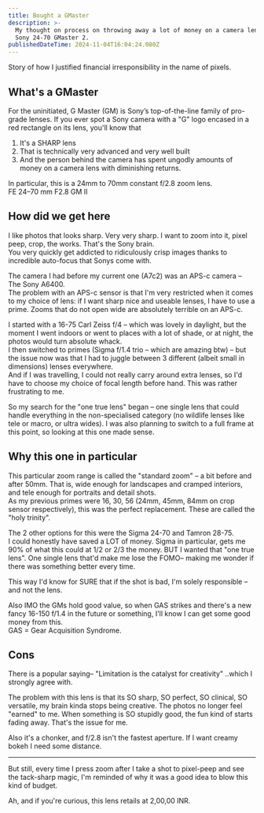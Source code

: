 ```yaml
---
title: Bought a GMaster
description: >-
  My thought on process on throwing away a lot of money on a camera lens. The
  Sony 24-70 GMaster 2.
publishedDateTime: 2024-11-04T16:04:24.080Z
---
```


Story of how I justified financial irresponsibility in the name of pixels.

## What's a GMaster

For the uninitiated, G Master (GM) is Sony’s top-of-the-line family of pro-grade lenses. If you ever spot a Sony camera with a "G" logo encased in a red rectangle on its lens, you'll know that

1. It's a SHARP lens
2. That is technically very advanced and very well built
3. And the person behind the camera has spent ungodly amounts of money on a camera lens with diminishing returns.

In particular, this is a 24mm to 70mm constant f/2.8 zoom lens.\
FE 24–70 mm F2.8 GM II

## How did we get here

I like photos that looks sharp. Very very sharp. I want to zoom into it, pixel peep, crop, the works. That's the Sony brain.\
You very quickly get addicted to ridiculously crisp images thanks to incredible auto-focus that Sonys come with.

The camera I had before my current one (A7c2) was an APS-c camera – The Sony A6400.\
The problem with an APS-c sensor is that I'm very restricted when it comes to my choice of lens: if I want sharp nice and useable lenses, I have to use a prime. Zooms that do not open wide are absolutely terrible on an APS-c.

I started with a 16-75 Carl Zeiss f/4 – which was lovely in daylight, but the moment I went indoors or went to places with a lot of shade, or at night, the photos would turn absolute whack.\
I then switched to primes (Sigma f/1.4 trio – which are amazing btw) – but the issue now was that I had to juggle between 3 different (albeit small in dimensions) lenses everywhere.\
And if I was travelling, I could not really carry around extra lenses, so I'd have to choose my choice of focal length before hand. This was rather frustrating to me.

So my search for the "one true lens" began – one single lens that could handle everything in the non-specialised category (no wildlife lenses like tele or macro, or ultra wides). I was also planning to switch to a full frame at this point, so looking at this one made sense.

## Why this one in particular

This particular zoom range is called the "standard zoom" – a bit before and after 50mm. That is, wide enough for landscapes and cramped interiors, and tele enough for portraits and detail shots. \
As my previous primes were 16, 30, 56 (24mm, 45mm, 84mm on crop sensor respectively), this was the perfect replacement. These are called the "holy trinity".

The 2 other options for this were the Sigma 24-70 and Tamron 28-75. \
I could honestly have saved a LOT of money. Sigma in particular, gets me 90% of what this could at 1/2 or 2/3 the money. BUT I wanted that "one true lens". One single lens that'd make me lose the FOMO– making me wonder if there was something better every time.

This way I'd know for SURE that if the shot is bad, I'm solely responsible – and not the lens.

Also IMO the GMs hold good value, so when GAS strikes and there's a new fancy 16-150 f/1.4 in the future or something, I'll know I can get some good money from this.\
GAS = Gear Acquisition Syndrome.

## Cons

There is a popular saying– "Limitation is the catalyst for creativity" ..which I strongly agree with.

The problem with this lens is that its SO sharp, SO perfect, SO clinical, SO versatile, my brain kinda stops being creative. The photos no longer feel "earned" to me. When something is SO stupidly good, the fun kind of starts fading away. That's the issue for me.

Also it's a chonker, and f/2.8 isn't the fastest aperture. If I want creamy bokeh I need some distance.

***

But still, every time I press zoom after I take a shot to pixel-peep and see the tack-sharp magic, I'm reminded of why it was a good idea to blow this kind of budget.

Ah, and if you're curious, this lens retails at 2,00,00 INR.
